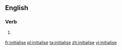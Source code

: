 ==English==

===Verb===
{{en-verb|initialises|initialising|initialised|initialised}}

# {{British}} {{alternative spelling of|initialize}}

[[fr:initialise]]
[[pl:initialise]]
[[ta:initialise]]
[[zh:initialise]]
[[yj:initialise]]